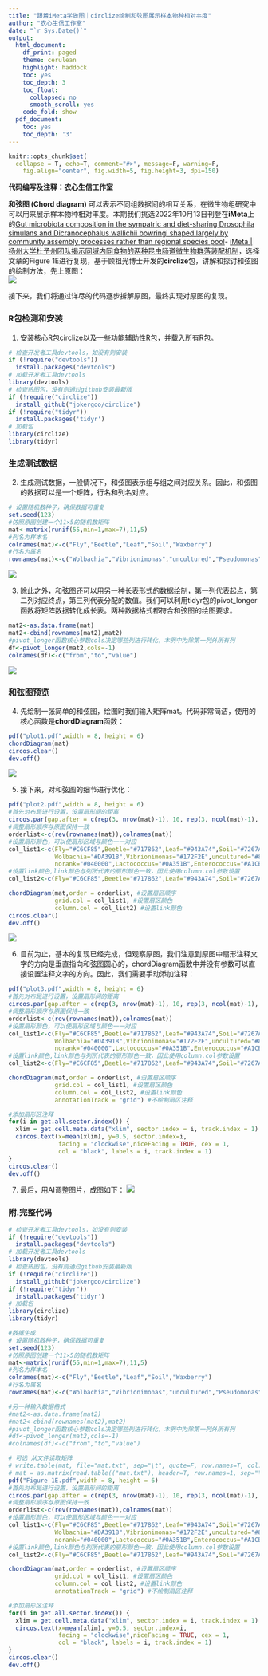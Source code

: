 ---
title: "跟着iMeta学做图｜circlize绘制和弦图展示样本物种相对丰度"
author: "农心生信工作室"
date: "`r Sys.Date()`"
output:
  html_document:
    df_print: paged
    theme: cerulean
    highlight: haddock
    toc: yes
    toc_depth: 3
    toc_float:
      collapsed: no
      smooth_scroll: yes
    code_fold: show
  pdf_document:
    toc: yes
    toc_depth: '3'
---

```{r setup, include=FALSE}
knitr::opts_chunk$set(
  collapse = T, echo=T, comment="#>", message=F, warning=F,
	fig.align="center", fig.width=5, fig.height=3, dpi=150)
```

**代码编写及注释：农心生信工作室**<br />

**和弦图 (Chord diagram)** 可以表示不同组数据间的相互关系，在微生物组研究中可以用来展示样本物种相对丰度。本期我们挑选2022年10月13日刊登在**iMeta**上的[Gut microbiota composition in the sympatric and diet-sharing Drosophila simulans and Dicranocephalus wallichii bowringi shaped largely by community assembly processes rather than regional species pool](https://onlinelibrary.wiley.com/doi/full/10.1002/imt2.57)- [iMeta | 扬州大学杜予州团队揭示同域内同食物的两种昆虫肠道微生物群落装配机制](https://view.officeapps.live.com/op/view.aspx?src=http%3A%2F%2Fwww.imeta.science%2FiMeta%2FPapers%2F9Chinese%2Fimt2.57.docx&wdOrigin=BROWSELINK)，选择文章的Figure 1E进行复现，基于顾祖光博士开发的**circlize**包，讲解和探讨和弦图的绘制方法，先上原图：<br />
![](./image1.jpg)

接下来，我们将通过详尽的代码逐步拆解原图，最终实现对原图的复现。

### R包检测和安装
1. 安装核心R包circlize以及一些功能辅助性R包，并载入所有R包。
```{r}
# 检查开发者工具devtools，如没有则安装
if (!require("devtools"))
  install.packages("devtools")
# 加载开发者工具devtools
library(devtools)
# 检查热图包，没有则通过github安装最新版
if (!require("circlize"))
  install_github("jokergoo/circlize")
if (!require("tidyr"))
  install.packages('tidyr') 
# 加载包
library(circlize)
library(tidyr)
```
### 生成测试数据
2. 生成测试数据，一般情况下，和弦图表示组与组之间对应关系。因此，和弦图的数据可以是一个矩阵，行名和列名对应。
```{r}
# 设置随机数种子，确保数据可重复
set.seed(123)
#仿照原图创建一个11×5的随机数矩阵
mat<-matrix(runif(55,min=1,max=7),11,5)
#列名为样本名
colnames(mat)<-c("Fly","Beetle","Leaf","Soil","Waxberry")
#行名为属名
rownames(mat)<-c("Wolbachia","Vibrionimonas","uncultured","Pseudomonas","others","norank","Lactococcus","Enterococcus","Dysgomonas","Bradyrhizobium","Bartomella")
```
![](./image2.png)

3. 除此之外，和弦图还可以用另一种长表形式的数据绘制，第一列代表起点，第二列对应终点，第三列代表分配的数值。我们可以利用tidyr包的pivot_longer函数将矩阵数据转化成长表。两种数据格式都符合和弦图的绘图要求。
```{r}
mat2<-as.data.frame(mat)
mat2<-cbind(rownames(mat2),mat2)
#pivot_longer函数核心参数cols决定哪些列进行转化，本例中为除第一列外所有列
df<-pivot_longer(mat2,cols=-1)
colnames(df)<-c("from","to","value")
```
![](./image3.png)

### 和弦图预览

4. 先绘制一张简单的和弦图，绘图时我们输入矩阵mat。代码非常简洁，使用的核心函数是**chordDiagram**函数：
```{r}
pdf("plot1.pdf",width = 8, height = 6)
chordDiagram(mat)
circos.clear()
dev.off()
```
![](./image4.png)

5. 接下来，对和弦图的细节进行优化：
```{r}
pdf("plot2.pdf",width = 8, height = 6)
#首先对布局进行设置，设置扇形间的距离
circos.par(gap.after = c(rep(3, nrow(mat)-1), 10, rep(3, ncol(mat)-1), 10))
#调整扇形顺序与原图保持一致
orderlist<-c(rev(rownames(mat)),colnames(mat))
#设置扇形颜色，可以使扇形区域与颜色一一对应
col_list1<-c(Fly="#C6CF85",Beetle="#717862",Leaf="#943A74",Soil="#7267AC",Waxberry="#040000",
             Wolbachia="#DA3918",Vibrionimonas="#172F2E",uncultured="#80B862",Pseudomonas="#635368",others="#DAEDDF",
             norank="#040000",Lactococcus="#0A351B",Enterococcus="#A1CB36",Dysgomonas="#172989",Bradyrhizobium="#1C2A53",Bartomella="#7DCDEC")
#设置link颜色,link颜色与列所代表的扇形颜色一致，因此使用column.col参数设置
col_list2<-c(Fly="#C6CF85",Beetle="#717862",Leaf="#943A74",Soil="#7267AC",Waxberry="#040000")

chordDiagram(mat,order = orderlist, #设置扇区顺序
             grid.col = col_list1, #设置扇区颜色
             column.col = col_list2) #设置link颜色
circos.clear()
dev.off()
```
![](./image5.png)

6. 目前为止，基本的复现已经完成，但观察原图，我们注意到原图中扇形注释文字的方向是垂直指向和弦图圆心的，chordDiagram函数中并没有参数可以直接设置注释文字的方向。因此，我们需要手动添加注释：
```{r}
pdf("plot3.pdf",width = 8, height = 6)
#首先对布局进行设置，设置扇形间的距离
circos.par(gap.after = c(rep(3, nrow(mat)-1), 10, rep(3, ncol(mat)-1), 10))
#调整扇形顺序与原图保持一致
orderlist<-c(rev(rownames(mat)),colnames(mat))
#设置扇形颜色，可以使扇形区域与颜色一一对应
col_list1<-c(Fly="#C6CF85",Beetle="#717862",Leaf="#943A74",Soil="#7267AC",Waxberry="#040000",
             Wolbachia="#DA3918",Vibrionimonas="#172F2E",uncultured="#80B862",Pseudomonas="#635368",others="#DAEDDF",
             norank="#040000",Lactococcus="#0A351B",Enterococcus="#A1CB36",Dysgomonas="#172989",Bradyrhizobium="#1C2A53",Bartomella="#7DCDEC")
#设置link颜色,link颜色与列所代表的扇形颜色一致，因此使用column.col参数设置
col_list2<-c(Fly="#C6CF85",Beetle="#717862",Leaf="#943A74",Soil="#7267AC",Waxberry="#040000")

chordDiagram(mat,order = orderlist, #设置扇区顺序
             grid.col = col_list1, #设置扇区颜色
             column.col = col_list2, #设置link颜色
             annotationTrack = "grid") #不绘制扇区注释

#添加扇形区注释
for(i in get.all.sector.index()) {
  xlim = get.cell.meta.data("xlim", sector.index = i, track.index = 1)
  circos.text(x=mean(xlim), y=0.5, sector.index=i, 
              facing = "clockwise",niceFacing = TRUE, cex = 1, 
              col = "black", labels = i, track.index = 1)
}
circos.clear()
dev.off()
```
7. 最后，用AI调整图片，成图如下：
![](./Figure 1E.jpg)

### 附.完整代码
```{r}
# 检查开发者工具devtools，如没有则安装
if (!require("devtools"))
  install.packages("devtools")
# 加载开发者工具devtools
library(devtools)
# 检查热图包，没有则通过github安装最新版
if (!require("circlize"))
  install_github("jokergoo/circlize")
if (!require("tidyr"))
  install.packages('tidyr') 
# 加载包
library(circlize)
library(tidyr)

#数据生成
# 设置随机数种子，确保数据可重复
set.seed(123)
#仿照原图创建一个11×5的随机数矩阵
mat<-matrix(runif(55,min=1,max=7),11,5)
#列名为样本名
colnames(mat)<-c("Fly","Beetle","Leaf","Soil","Waxberry")
#行名为属名
rownames(mat)<-c("Wolbachia","Vibrionimonas","uncultured","Pseudomonas","others","norank","Lactococcus","Enterococcus","Dysgomonas","Bradyrhizobium","Bartomella")

#另一种输入数据格式
#mat2<-as.data.frame(mat2)
#mat2<-cbind(rownames(mat2),mat2)
#pivot_longer函数核心参数cols决定哪些列进行转化，本例中为除第一列外所有列
#df<-pivot_longer(mat2,cols=-1)
#colnames(df)<-c("from","to","value")

# 可选 从文件读取矩阵
# write.table(mat, file="mat.txt", sep="\t", quote=F, row.names=T, col.names=T)
# mat = as.matrix(read.table(("mat.txt"), header=T, row.names=1, sep="\t", comment.char=""))
pdf("Figure 1E.pdf",width = 8, height = 6)
#首先对布局进行设置，设置扇形间的距离
circos.par(gap.after = c(rep(3, nrow(mat)-1), 10, rep(3, ncol(mat)-1), 10))
#调整扇形顺序与原图保持一致
orderlist<-c(rev(rownames(mat)),colnames(mat))
#设置扇形颜色，可以使扇形区域与颜色一一对应
col_list1<-c(Fly="#C6CF85",Beetle="#717862",Leaf="#943A74",Soil="#7267AC",Waxberry="#040000",
             Wolbachia="#DA3918",Vibrionimonas="#172F2E",uncultured="#80B862",Pseudomonas="#635368",others="#DAEDDF",
             norank="#040000",Lactococcus="#0A351B",Enterococcus="#A1CB36",Dysgomonas="#172989",Bradyrhizobium="#1C2A53",Bartomella="#7DCDEC")
#设置link颜色,link颜色与列所代表的扇形颜色一致，因此使用column.col参数设置
col_list2<-c(Fly="#C6CF85",Beetle="#717862",Leaf="#943A74",Soil="#7267AC",Waxberry="#040000")

chordDiagram(mat,order = orderlist, #设置扇区顺序
             grid.col = col_list1, #设置扇区颜色
             column.col = col_list2, #设置link颜色
             annotationTrack = "grid") #不绘制扇区注释

#添加扇形区注释
for(i in get.all.sector.index()) {
  xlim = get.cell.meta.data("xlim", sector.index = i, track.index = 1)
  circos.text(x=mean(xlim), y=0.5, sector.index=i, 
              facing = "clockwise",niceFacing = TRUE, cex = 1, 
              col = "black", labels = i, track.index = 1)
}
circos.clear()
dev.off()
```
